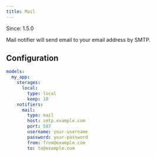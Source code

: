 ```yaml
---
title: Mail
---
```


<Note>Since: 1.5.0</Note>

Mail notifier will send email to your email address by SMTP.

## Configuration

```yml
models:
  my_app:
    storages:
      local:
        type: local
        keep: 10
    notifiers:
      mail:
        type: mail
        host: smtp.example.com
        port: 587
        username: your-username
        password: your-password
        from: from@example.com
        to: to@example.com
```
